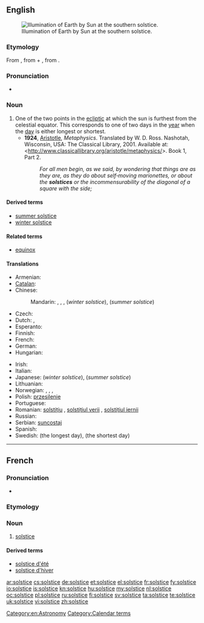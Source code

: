 ==English==
{{wikipedia}}
[[File:Earth-lighting-winter-solstice EN.png|thumb|Illumination of Earth by Sun at the southern solstice.]]

===Etymology===
From {{etyl|la}} {{term|solstitium|lang=la}}, from {{term|sol||sun|lang=la}} + {{term|stitium||stand|lang=la}}, from {{term|sistere||to stand still|lang=la}}.

===Pronunciation===
* {{IPA|/ˈsɒl.stɪs/}}

===Noun===
{{en-noun}}

# One of the two points in the [[ecliptic]] at which the sun is furthest from the celestial equator. This corresponds to one of two days in the [[year]] when the [[day]] is either longest or shortest.
#* '''1924''', [[w:Aristotle|Aristotle]], ''Metaphysics''. Translated by W. D. Ross. Nashotah, Wisconsin, USA: The Classical Library, 2001. Available at: <http://www.classicallibrary.org/aristotle/metaphysics/>. Book 1, Part 2.
#*: ''For all men begin, as we said, by wondering that things are as they are, as they do about self‐moving marionettes, or about the '''solstices''' or the incommensurability of the diagonal of a square with the side;''

====Derived terms====
* [[summer solstice]]
* [[winter solstice]]

====Related terms====
* [[equinox]]

====Translations====
{{trans-top|point where the earth stands at the extreme of its ellipsis around the sun}}
* Armenian: {{t-|hy|արևադարձ|tr=arevadardz}}
* [[Catalan]]: {{t|ca|solstici|m}}
* Chinese:
*: Mandarin: {{t|zh|至日|tr=zhìrì}}, {{t|zh|至點}}, {{t|zh|至点|tr=zhìdiǎn}}, {{t|zh|冬至|tr=dōngzhì}} (''winter solstice''), {{t|zh|夏至|tr=xiàzhì}} (''summer solstice'')
* Czech: {{t+|cs|slunovrat|m}}
* Dutch: {{t|nl|zonnewende|f}}, {{t|nl|zonnestilstand|m}}
* Esperanto: {{t|eo|solstico}}
* Finnish: {{t-|fi|päivänseisaus}}
* French: {{t+|fr|solstice|m}}
* German: {{t|de|Sonnenwende|f}}
* Hungarian: {{t+|hu|napforduló}}
{{trans-mid}}
* Irish: {{t|ga|grianstad|m}}
* Italian: {{t+|it|solstizio|m}}
* Japanese: {{t|ja|冬至|tr=とうじ, tōji}} (''winter solstice''), {{t|ja|夏至|tr=げし, geshi}} (''summer solstice'')
* Lithuanian: {{t-|lt|saulėgrįža|f|xs=Lithuanian}}
* Norwegian: {{t|no|solhverv}}, {{t|no|sommersolhverv}}, , {{t|no|vintersolhverv}}
* Polish: [[przesilenie]] {{n}}
* Portuguese: {{t-|pt|solstício|m}}
* Romanian: [[solstițiu]] {{n}}, [[solstițiul verii]] {{n}}, [[solstițiul iernii]] {{n}}
* Russian: {{t+|ru|солнцестояние|n|tr=solncestojánije}}
* Serbian: [[suncostaj]] {{m}}
* Spanish: {{t|es|solsticio|m}}
* Swedish: {{t|sv|sommarsolstånd}} (the longest day), {{t|sv|vintersolstånd}} (the shortest day)
{{trans-bottom}}

[[Category:en:Astronomy]]
[[Category:Calendar terms]]

----

==French==
{{wikipedia|lang=fr}}

===Pronunciation===
* {{IPA|/sɔl.stis/|lang=fr}}

===Etymology===
{{etyl|la|fr}} {{term|solstitium|lang=la}}

===Noun===
{{fr-noun|m}}

# {{astronomy|lang=fr}} [[solstice#French|solstice]]

====Derived terms====
* [[solstice d'été]]
* [[solstice d'hiver]]

[[ar:solstice]]
[[cs:solstice]]
[[de:solstice]]
[[et:solstice]]
[[el:solstice]]
[[fr:solstice]]
[[fy:solstice]]
[[io:solstice]]
[[is:solstice]]
[[kn:solstice]]
[[hu:solstice]]
[[my:solstice]]
[[nl:solstice]]
[[oc:solstice]]
[[pl:solstice]]
[[ru:solstice]]
[[fi:solstice]]
[[sv:solstice]]
[[ta:solstice]]
[[te:solstice]]
[[uk:solstice]]
[[vi:solstice]]
[[zh:solstice]]